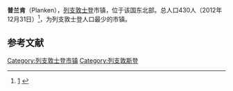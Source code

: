 {{Infobox settlement
|name          = 普兰肯
|official_name          = Planken
|image_photo            = Kirche Planken.jpg
|image_skyline          = Kirche Planken.jpg
|imagesize              = 250px
|image_caption          = 
|image_flag             = Flag_of_Planken_Liechtenstein-1.svg
|flag_size              = 30px
|image_shield           = Wappen Planken.svg
|shield_size            = 100px
|image_map              = Liechtenstein-Planken.svg
|mapsize                = 150px
|map_caption            = 普兰肯所在位置
|coordinates_display    = inline,title
|coordinates_region     = LI-05
|subdivision_type       = 国家
|subdivision_name       = 列支敦士登
|unit_pref              = Imperial
|area_total_km2             = 5.3
|population_as_of       = 2012年12月31日
|population_total       = 430
|population_density_km2     =auto
|timezone               = CET
|utc_offset             = +1
|timezone_DST           = CEST
|utc_offset_DST         = 
|latd= 47 |latm= 11 |lats= |latNS= N
|longd= 9 |longm= 32 |longs= |longEW= E
|elevation_m              = 786
|postal_code_type       = 邮编
|postal_code            = 9498
|area_code              = 7006
|iso_code               = LI-05
|website                = [http://www.planken.li/ www.planken.li]
|footnotes              = 
}} 
'''普兰肯'''（Planken），[[列支敦士登|列支敦士登]]市镇，位于该国东北部。总人口430人（2012年12月31日）<ref>{{de icon}} [http://www.llv.li/#/12588] {{Wayback|url=http://www.llv.li/#/12588 |date=20140128220132 }}</ref>，为列支敦士登人口最少的市镇。

==参考文献==
{{reflist}}

{{Authority control}}
[[Category:列支敦士登市镇|Category:列支敦士登市镇]]
[[Category:列支敦斯登|Category:列支敦斯登]]